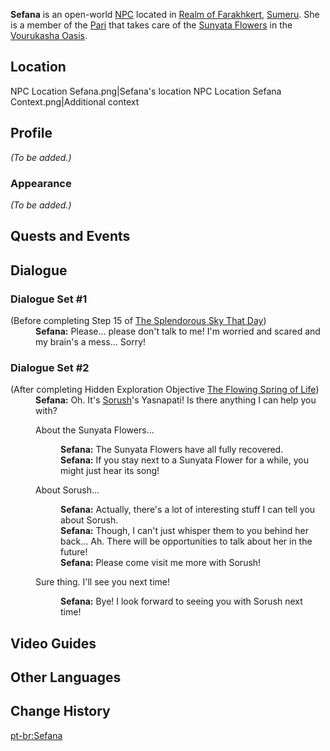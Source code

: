 {{Meta
<!-- Remove this template after adding the missing info -->
|missing_NPC_profile  = yes
}}
{{Character Infobox
|type             = Open-World NPC
|group            = Pari
|image            = NPC Sefana.png
|realname         = <!-- Optional, if different from in-game name -->
|deceased         = <!-- Past (for deceased prior to events of the game) or free response -->
|region           = Sumeru
|location         = Sumeru
|affiliation      = 
|title            = 

|ancestry         = <!-- Clan/family -->
|father           = 
|mother           = 
|spouse           = 
|sibling          = 
|child            = 
|relative         = 

|voiceEN          = 
|voiceCN          = 
|voiceJP          = 
|dialoguereward   = 
}}
'''Sefana''' is an open-world [[NPC]] located in [[Realm of Farakhkert]], [[Sumeru]]. She is a member of the [[Pari]] that takes care of the [[Sunyata Flower]]s in the [[Vourukasha Oasis]].

==Location==
<gallery>
NPC Location Sefana.png|Sefana's location
NPC Location Sefana Context.png|Additional context
</gallery>

==Profile==
''(To be added.)''

===Appearance===
''(To be added.)''

==Quests and Events==
{{Quests and Events}}
<!--
==Idle Quotes==
{{Dialogue Start}}
: {{DIcon|Idle}} {{Tx}}
:: {{A|VO {{subst:#titleparts:{{subst:PAGENAME}}}} 01.ogg}} "{{Tx}}"
{{Dialogue End}}
-->
==Dialogue==
===Dialogue Set #1===
{{Dialogue Start}}
;(Before completing Step 15 of [[The Splendorous Sky That Day]])
:'''Sefana:''' Please... please don't talk to me! I'm worried and scared and my brain's a mess... Sorry!
{{Dialogue End}}

===Dialogue Set #2===
{{Dialogue Start}}
;(After completing Hidden Exploration Objective [[The Flowing Spring of Life]])
:'''Sefana:''' Oh. It's [[Sorush]]'s Yasnapati! Is there anything I can help you with?
:{{DIcon}} About the Sunyata Flowers...
::'''Sefana:''' The Sunyata Flowers have all fully recovered.
::'''Sefana:''' If you stay next to a Sunyata Flower for a while, you might just hear its song!
:{{DIcon}} About Sorush...
::'''Sefana:''' Actually, there's a lot of interesting stuff I can tell you about Sorush.
::'''Sefana:''' Though, I can't just whisper them to you behind her back... Ah. There will be opportunities to talk about her in the future!
::'''Sefana:''' Please come visit me more with Sorush!
:{{DIcon}} Sure thing. I'll see you next time!
::'''Sefana:''' Bye! I look forward to seeing you with Sorush next time!
{{Dialogue End}}
<!--
==Event Dialogue==
===Event Name===
{{Dialogue Start}}
:'''Sefana:'''
{{Dialogue End}}

==Trivia==
* 
-->

==Video Guides==
{{EVT
|video1   = https://youtu.be/wNC0zMgUzIU
|caption1 = Sefana Location
}}

==Other Languages==
{{Other Languages|default_hidden=1
|en      = Sefana
|zhs     = 瑟法娜
|zhs_rm  = Sèfǎnà
|zht     = 瑟法娜
|zht_rm  = Sèfǎnà
|ja      = セファーナ
|ja_rm   = Sefaana
|ko      = 세파나
|es      = Sefana
|fr      = Sefana
|ru      = Сефана
|th      = Sefana
|vi      = Sefana
|de      = Sefana
|id      = Sefana
|pt      = Sefana
|tr      = Sefana
|it      = Sefana
}}

==Change History==
{{Change History|3.6}}
<!--
==References==
{{Reflist}}
-->

[[pt-br:Sefana]]